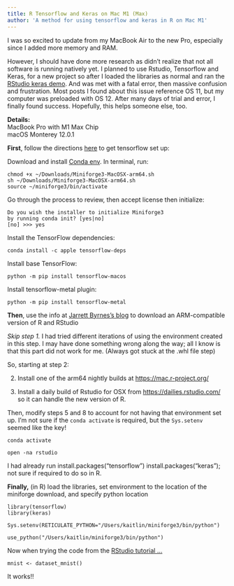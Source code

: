 ```yaml
---
title: R Tensorflow and Keras on Mac M1 (Max)
author: 'A method for using tensorflow and keras in R on Mac M1'
---
```


I was so excited to update from my MacBook Air to the new Pro, especially since I added more memory and RAM. 

However, I should have done more research as didn't realize that not all software is running natively yet. I planned to use Rstudio, Tensorflow and Keras, for a new project so after I loaded the libraries as normal and ran the [RStudio keras demo](https://tensorflow.rstudio.com/tutorials/beginners/). And was met with a fatal error, then massive confusion and frustration.  Most posts I found  about this issue reference OS 11, but my computer was preloaded with OS 12. After many days of trial and error, I finally found success. Hopefully, this helps someone else, too.

| **Details:** 
| MacBook Pro with M1 Max Chip 
| macOS Monterey 12.0.1

**First**, follow the directions [here](https://developer.apple.com/metal/tensorflow-plugin/) to get tensorflow set up:

Download and install [Conda env](https://github.com/conda-forge/miniforge/releases/latest/download/Miniforge3-MacOSX-arm64.sh). In terminal, run:

    chmod +x ~/Downloads/Miniforge3-MacOSX-arm64.sh
    sh ~/Downloads/Miniforge3-MacOSX-arm64.sh
    source ~/miniforge3/bin/activate

Go through the process to review, then accept license then initialize:

    Do you wish the installer to initialize Miniforge3
    by running conda init? [yes|no]
    [no] >>> yes

Install the TensorFlow dependencies:

    conda install -c apple tensorflow-deps

Install base TensorFlow:

    python -m pip install tensorflow-macos

Install tensorflow-metal plugin:

    python -m pip install tensorflow-metal

**Then**, use the info at [Jarrett Byrnes's blog](http://imachordata.com/2021/05/07/r-tensorflow-on-an-m1-mac-without-crashing/) to download an ARM-compatible version of R and RStudio

*Skip step 1.* I had tried different iterations of using the environment created in this step. I may have done something wrong along the way; all I know is that this part did not work for me. (Always got stuck at the .whl file step)

So, starting at step 2:

2.  Install one of the arm64 nightly builds at <https://mac.r-project.org/>

3.  Install a daily build of Rstudio for OSX from <https://dailies.rstudio.com/> so it can handle the new version of R.

Then, modify steps 5 and 8 to account for not having that environment set up. I'm not sure if the `conda activate` is required, but the `Sys.setenv` seemed like the key!

    conda activate

    open -na rstudio

I had already run install.packages("tensorflow") install.packages("keras"); not sure if required to do so in R.

**Finally,** (in R) load the libraries, set environment to the location of the miniforge download, and specify python location

``` {style="color: blue"}
library(tensorflow)
library(keras)

Sys.setenv(RETICULATE_PYTHON="/Users/kaitlin/miniforge3/bin/python")

use_python("/Users/kaitlin/miniforge3/bin/python")
```

Now when trying the code from the [RStudio tutorial ...](https://tensorflow.rstudio.com/tutorials/beginners/)

``` {style="color: blue"}
mnist <- dataset_mnist()
```

It works!!
